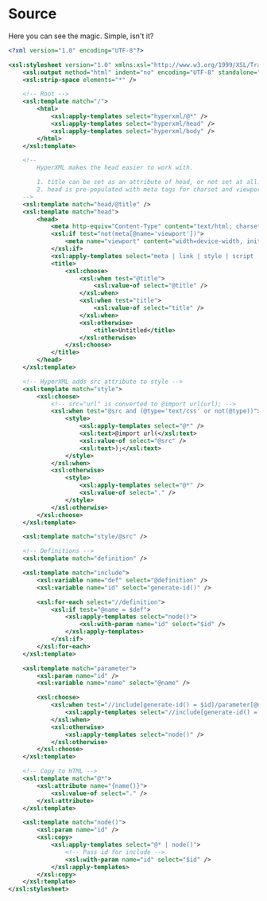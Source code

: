 # Source

Here you can see the magic. Simple, isn't it?

```xml filename="v1.xsl" copy showLineNumbers
<?xml version="1.0" encoding="UTF-8"?>

<xsl:stylesheet version="1.0" xmlns:xsl="http://www.w3.org/1999/XSL/Transform">
    <xsl:output method="html" indent="no" encoding="UTF-8" standalone="no" omit-xml-declaration="yes" />
    <xsl:strip-space elements="*" />

    <!-- Root -->
    <xsl:template match="/">
        <html>
            <xsl:apply-templates select="hyperxml/@*" />
            <xsl:apply-templates select="hyperxml/head" />
            <xsl:apply-templates select="hyperxml/body" />
        </html>
    </xsl:template>

    <!-- 
        HyperXML makes the head easier to work with.

        1. title can be set as an attribute of head, or not set at all.
        2. head is pre-populated with meta tags for charset and viewport.
    -->
    <xsl:template match="head/@title" />
    <xsl:template match="head">
        <head>
            <meta http-equiv="Content-Type" content="text/html; charset=UTF-8" />
            <xsl:if test="not(meta[@name='viewport'])">
                <meta name="viewport" content="width=device-width, initial-scale=1" />
            </xsl:if>
            <xsl:apply-templates select="meta | link | style | script | base" />
            <title>
                <xsl:choose>
                    <xsl:when test="@title">
                        <xsl:value-of select="@title" />
                    </xsl:when>
                    <xsl:when test="title">
                        <xsl:value-of select="title" />
                    </xsl:when>
                    <xsl:otherwise>
                        <title>Untitled</title>
                    </xsl:otherwise>
                </xsl:choose>
            </title>
        </head>
    </xsl:template>

    <!-- HyperXML adds src attribute to style -->
    <xsl:template match="style">
        <xsl:choose>
            <!-- src="url" is converted to @import url(url); -->
            <xsl:when test="@src and (@type='text/css' or not(@type))">
                <style>
                    <xsl:apply-templates select="@*" />
                    <xsl:text>@import url(</xsl:text>
                    <xsl:value-of select="@src" />
                    <xsl:text>);</xsl:text>
                </style>
            </xsl:when>
            <xsl:otherwise>
                <style>
                    <xsl:apply-templates select="@*" />
                    <xsl:value-of select="." />
                </style>
            </xsl:otherwise>
        </xsl:choose>
    </xsl:template>

    <xsl:template match="style/@src" />

    <!-- Definitions -->
    <xsl:template match="definition" />

    <xsl:template match="include">
        <xsl:variable name="def" select="@definition" />
        <xsl:variable name="id" select="generate-id()" />

        <xsl:for-each select="//definition">
            <xsl:if test="@name = $def">
                <xsl:apply-templates select="node()">
                    <xsl:with-param name="id" select="$id" />
                </xsl:apply-templates>
            </xsl:if>
        </xsl:for-each>
    </xsl:template>

    <xsl:template match="parameter">
        <xsl:param name="id" />
        <xsl:variable name="name" select="@name" />

        <xsl:choose>
            <xsl:when test="//include[generate-id() = $id]/parameter[@name = $name]">
                <xsl:apply-templates select="//include[generate-id() = $id]/parameter[@name = $name]/node()" />
            </xsl:when>
            <xsl:otherwise>
                <xsl:apply-templates select="node()" />
            </xsl:otherwise>
        </xsl:choose>
    </xsl:template>

    <!-- Copy to HTML -->
    <xsl:template match="@*">
        <xsl:attribute name="{name()}">
            <xsl:value-of select="." />
        </xsl:attribute>
    </xsl:template>

    <xsl:template match="node()">
        <xsl:param name="id" />
        <xsl:copy>
            <xsl:apply-templates select="@* | node()">
                <!-- Pass id for include -->
                <xsl:with-param name="id" select="$id" />
            </xsl:apply-templates>
        </xsl:copy>
    </xsl:template>
</xsl:stylesheet>
```